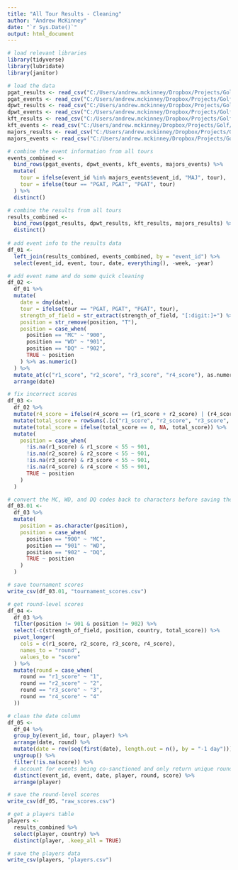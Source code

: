 ---
title: "All Tour Results - Cleaning"
author: "Andrew McKinney"
date: "`r Sys.Date()`"
output: html_document
---

```{r}

# load relevant libraries
library(tidyverse)
library(lubridate)
library(janitor)

```

```{r}

# load the data
pgat_results <- read_csv("C:/Users/andrew.mckinney/Dropbox/Projects/Golf/Data/PGA Tour/pgat_results.csv")
pgat_events <- read_csv("C:/Users/andrew.mckinney/Dropbox/Projects/Golf/Data/PGA Tour/pgat_events.csv")
dpwt_results <- read_csv("C:/Users/andrew.mckinney/Dropbox/Projects/Golf/Data/DP World Tour/dpwt_results.csv")
dpwt_events <- read_csv("C:/Users/andrew.mckinney/Dropbox/Projects/Golf/Data/DP World Tour/dpwt_events.csv")
kft_results <- read_csv("C:/Users/andrew.mckinney/Dropbox/Projects/Golf/Data/Korn Ferry/kft_results.csv")
kft_events <- read_csv("C:/Users/andrew.mckinney/Dropbox/Projects/Golf/Data/Korn Ferry/kft_events.csv")
majors_results <- read_csv("C:/Users/andrew.mckinney/Dropbox/Projects/Golf/Data/Majors/majors_results.csv")
majors_events <- read_csv("C:/Users/andrew.mckinney/Dropbox/Projects/Golf/Data/Majors/majors_events.csv")

```

```{r}

# combine the event information from all tours
events_combined <- 
  bind_rows(pgat_events, dpwt_events, kft_events, majors_events) %>%
  mutate(
    tour = ifelse(event_id %in% majors_events$event_id, "MAJ", tour),
    tour = ifelse(tour == "PGAT, PGAT", "PGAT", tour)
  ) %>%
  distinct()

# combine the results from all tours
results_combined <- 
  bind_rows(pgat_results, dpwt_results, kft_results, majors_results) %>%
  distinct()
  
# add event info to the results data
df_01 <-
  left_join(results_combined, events_combined, by = "event_id") %>%
  select(event_id, event, tour, date, everything(), -week, -year)

```

```{r}

# add event name and do some quick cleaning
df_02 <-
  df_01 %>%
  mutate(
    date = dmy(date),
    tour = ifelse(tour == "PGAT, PGAT", "PGAT", tour),
    strength_of_field = str_extract(strength_of_field, "[:digit:]+") %>% as.numeric(),
    position = str_remove(position, "T"),
    position = case_when(
      position == "MC" ~ "900",
      position == "WD" ~ "901",
      position == "DQ" ~ "902",
      TRUE ~ position
    ) %>% as.numeric()
  ) %>%
  mutate_at(c("r1_score", "r2_score", "r3_score", "r4_score"), as.numeric) %>%
  arrange(date)

# fix incorrect scores
df_03 <-
  df_02 %>%
  mutate(r4_score = ifelse(r4_score == (r1_score + r2_score) | (r4_score == r1_score + r2_score + r3_score), NA, r4_score)) %>%
  mutate(total_score = rowSums(.[c("r1_score", "r2_score", "r3_score", "r4_score")], na.rm = TRUE)) %>%
  mutate(total_score = ifelse(total_score == 0, NA, total_score)) %>%
  mutate(
    position = case_when(
      !is.na(r1_score) & r1_score < 55 ~ 901,
      !is.na(r2_score) & r2_score < 55 ~ 901,
      !is.na(r3_score) & r3_score < 55 ~ 901,
      !is.na(r4_score) & r4_score < 55 ~ 901,
      TRUE ~ position
    )
  )

# convert the MC, WD, and DQ codes back to characters before saving the file
df_03.01 <-
  df_03 %>%
  mutate(
    position = as.character(position),
    position = case_when(
      position == "900" ~ "MC",
      position == "901" ~ "WD",
      position == "902" ~ "DQ",
      TRUE ~ position
    )
  )

# save tournament scores
write_csv(df_03.01, "tournament_scores.csv")

```

```{r}

# get round-level scores
df_04 <-
  df_03 %>%
  filter(position != 901 & position != 902) %>%
  select(-c(strength_of_field, position, country, total_score)) %>%
  pivot_longer(
    cols = c(r1_score, r2_score, r3_score, r4_score),
    names_to = "round", 
    values_to = "score"
  ) %>%
  mutate(round = case_when(
    round == "r1_score" ~ "1",
    round == "r2_score" ~ "2",
    round == "r3_score" ~ "3",
    round == "r4_score" ~ "4"
  ))

# clean the date column
df_05 <-
  df_04 %>%
  group_by(event_id, tour, player) %>%
  arrange(date, round) %>%
  mutate(date = rev(seq(first(date), length.out = n(), by = "-1 day"))) %>%
  ungroup() %>%
  filter(!is.na(score)) %>%
  # account for events being co-sanctioned and only return unique rounds/scores
  distinct(event_id, event, date, player, round, score) %>%
  arrange(player)

# save the round-level scores
write_csv(df_05, "raw_scores.csv")

```

```{r}

# get a players table
players <- 
  results_combined %>%
  select(player, country) %>%
  distinct(player, .keep_all = TRUE)

# save the players data
write_csv(players, "players.csv")
  
```



